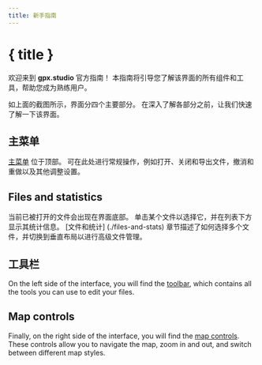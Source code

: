 ```yaml
---
title: 新手指南
---
```


<script lang="ts">
</script>

# { title }

欢迎来到 **gpx.studio** 官方指南！
本指南将引导您了解该界面的所有组件和工具，帮助您成为熟练用户。

<DocsImage src="getting-started/interface" alt="gpx.studio 界面" />

如上面的截图所示，界面分四个主要部分。 
在深入了解各部分之前，让我们快速了解一下该界面。

## 主菜单

[主菜单](./menu) 位于顶部。
可在此处进行常规操作，例如打开、关闭和导出文件，撤消和重做以及其他调整设置。

## Files and statistics

当前已被打开的文件会出现在界面底部。
单击某个文件以选择它，并在列表下方显示其统计信息。
[文件和统计] (./files-and-stats) 章节描述了如何选择多个文件，并切换到垂直布局以进行高级文件管理。

## 工具栏

On the left side of the interface, you will find the [toolbar](./toolbar), which contains all the tools you can use to edit your files.

## Map controls

Finally, on the right side of the interface, you will find the [map controls](./map-controls).
These controls allow you to navigate the map, zoom in and out, and switch between different map styles.
